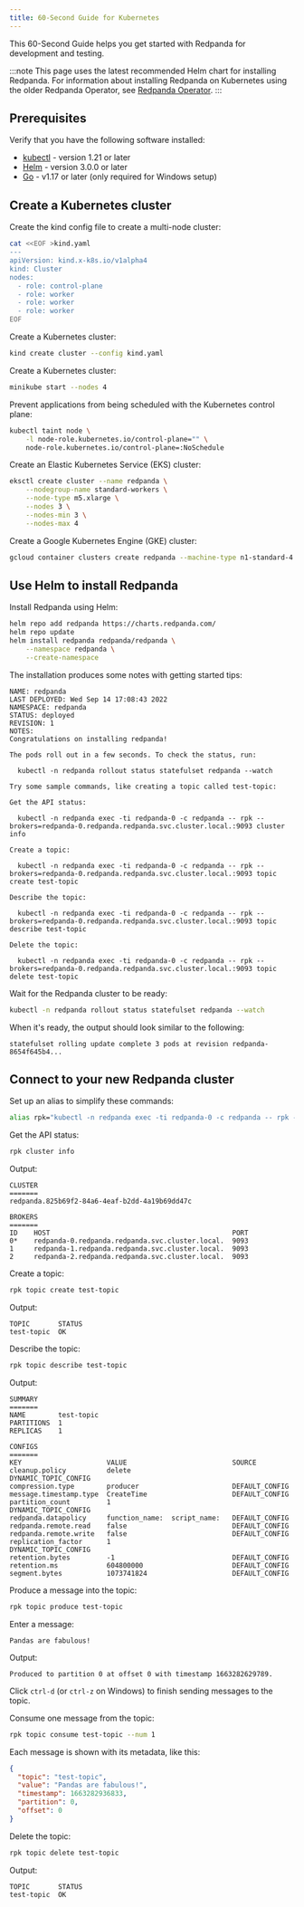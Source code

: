 ```yaml
---
title: 60-Second Guide for Kubernetes
---
```


<head>
    <meta name="title" content="60-Second Guide for Kubernetes | Redpanda Docs"/>
    <meta name="description" content="Kubernetes quickstart for developers."/>
</head>


This 60-Second Guide helps you get started with Redpanda for development and testing. 

:::note
This page uses the latest recommended Helm chart for installing Redpanda. For information about installing Redpanda on Kubernetes using the older Redpanda Operator, see [Redpanda Operator](../../reference/redpanda-operator).
:::

## Prerequisites

Verify that you have the following software installed:

* [kubectl](https://kubernetes.io/docs/tasks/tools/) - version 1.21 or later
* [Helm](https://github.com/helm/helm/releases) - version 3.0.0 or later
* [Go](https://go.dev/doc/install) - v1.17 or later (only required for Windows setup)

## Create a Kubernetes cluster

<Tabs>
  <TabItem value="kind" label="kind" default>

Create the kind config file to create a multi-node cluster:

```bash
cat <<EOF >kind.yaml
---
apiVersion: kind.x-k8s.io/v1alpha4
kind: Cluster
nodes:
  - role: control-plane
  - role: worker
  - role: worker
  - role: worker
EOF
```

Create a Kubernetes cluster:

```bash
kind create cluster --config kind.yaml
```

  </TabItem>
  <TabItem value="minikube" label="minikube">

Create a Kubernetes cluster:

```bash
minikube start --nodes 4
```

Prevent applications from being scheduled with the Kubernetes control plane:

```bash
kubectl taint node \
    -l node-role.kubernetes.io/control-plane="" \
    node-role.kubernetes.io/control-plane=:NoSchedule
```

  </TabItem>
  <TabItem value="eks" label="Amazon EKS">

Create an Elastic Kubernetes Service (EKS) cluster:

```bash
eksctl create cluster --name redpanda \
    --nodegroup-name standard-workers \
    --node-type m5.xlarge \
    --nodes 3 \
    --nodes-min 3 \
    --nodes-max 4
```
  </TabItem>
  <TabItem value="gke" label="Google GKE">

Create a Google Kubernetes Engine (GKE) cluster:

```bash
gcloud container clusters create redpanda --machine-type n1-standard-4 --num-nodes=3
```

  </TabItem>
</Tabs>

## Use Helm to install Redpanda

Install Redpanda using Helm:

```bash
helm repo add redpanda https://charts.redpanda.com/
helm repo update
helm install redpanda redpanda/redpanda \
    --namespace redpanda \
    --create-namespace
```

The installation produces some notes with getting started tips:

```text
NAME: redpanda
LAST DEPLOYED: Wed Sep 14 17:08:43 2022
NAMESPACE: redpanda
STATUS: deployed
REVISION: 1
NOTES:
Congratulations on installing redpanda!

The pods roll out in a few seconds. To check the status, run:

  kubectl -n redpanda rollout status statefulset redpanda --watch

Try some sample commands, like creating a topic called test-topic:

Get the API status:

  kubectl -n redpanda exec -ti redpanda-0 -c redpanda -- rpk --brokers=redpanda-0.redpanda.redpanda.svc.cluster.local.:9093 cluster info

Create a topic:

  kubectl -n redpanda exec -ti redpanda-0 -c redpanda -- rpk --brokers=redpanda-0.redpanda.redpanda.svc.cluster.local.:9093 topic create test-topic

Describe the topic:

  kubectl -n redpanda exec -ti redpanda-0 -c redpanda -- rpk --brokers=redpanda-0.redpanda.redpanda.svc.cluster.local.:9093 topic describe test-topic

Delete the topic:

  kubectl -n redpanda exec -ti redpanda-0 -c redpanda -- rpk --brokers=redpanda-0.redpanda.redpanda.svc.cluster.local.:9093 topic delete test-topic
```

Wait for the Redpanda cluster to be ready:

```bash
kubectl -n redpanda rollout status statefulset redpanda --watch
```

When it's ready, the output should look similar to the following:

```text
statefulset rolling update complete 3 pods at revision redpanda-8654f645b4...
```

## Connect to your new Redpanda cluster

Set up an alias to simplify these commands:

```bash
alias rpk="kubectl -n redpanda exec -ti redpanda-0 -c redpanda -- rpk --brokers=redpanda-0.redpanda.redpanda.svc.cluster.local.:9093"
```

Get the API status:

```bash
rpk cluster info
```

Output:

```text
CLUSTER
=======
redpanda.825b69f2-84a6-4eaf-b2dd-4a19b69dd47c

BROKERS
=======
ID    HOST                                             PORT
0*    redpanda-0.redpanda.redpanda.svc.cluster.local.  9093
1     redpanda-1.redpanda.redpanda.svc.cluster.local.  9093
2     redpanda-2.redpanda.redpanda.svc.cluster.local.  9093
```

Create a topic:

```bash
rpk topic create test-topic
```

Output:

```text
TOPIC       STATUS
test-topic  OK
```

Describe the topic:

```bash
rpk topic describe test-topic
```

Output:

```text
SUMMARY
=======
NAME        test-topic
PARTITIONS  1
REPLICAS    1

CONFIGS
=======
KEY                     VALUE                          SOURCE
cleanup.policy          delete                         DYNAMIC_TOPIC_CONFIG
compression.type        producer                       DEFAULT_CONFIG
message.timestamp.type  CreateTime                     DEFAULT_CONFIG
partition_count         1                              DYNAMIC_TOPIC_CONFIG
redpanda.datapolicy     function_name:  script_name:   DEFAULT_CONFIG
redpanda.remote.read    false                          DEFAULT_CONFIG
redpanda.remote.write   false                          DEFAULT_CONFIG
replication_factor      1                              DYNAMIC_TOPIC_CONFIG
retention.bytes         -1                             DEFAULT_CONFIG
retention.ms            604800000                      DEFAULT_CONFIG
segment.bytes           1073741824                     DEFAULT_CONFIG
```

Produce a message into the topic:

```bash
rpk topic produce test-topic
```

Enter a message:
```text
Pandas are fabulous!
```
Output:

```text
Produced to partition 0 at offset 0 with timestamp 1663282629789.
```

Click `ctrl-d` (or `ctrl-z` on Windows) to finish sending messages to the topic.

Consume one message from the topic:

```bash
rpk topic consume test-topic --num 1
```

Each message is shown with its metadata, like this:

```json
{
  "topic": "test-topic",
  "value": "Pandas are fabulous!",
  "timestamp": 1663282936833,
  "partition": 0,
  "offset": 0
}
```

Delete the topic:

```bash
rpk topic delete test-topic
```

Output:

```text
TOPIC       STATUS
test-topic  OK
```
